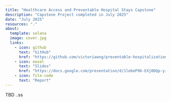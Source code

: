 ```yaml
---
title: "Healthcare Access and Preventable Hospital Stays Capstone"
description: "Capstone Project completed in July 2025"
date: "July 2025"
resources: "."
about:
  template: solana
  image: cover.jpg
  links: 
    - icon: github
      text: "GitHub"
      href: "https://github.com/victoriawng/preventable-hospitalizations-accessibility-race.git"
    - icon: easel
      text: "Slides"
      href: "https://docs.google.com/presentation/d/1lebeP96-EXj0DQp-yi0Kz0ZxIUsu8Mgs/edit?usp=sharing&ouid=103257594555173743955&rtpof=true&sd=true"
    - icon: file-code
      text: "Report"
---
```



TBD ..ss
